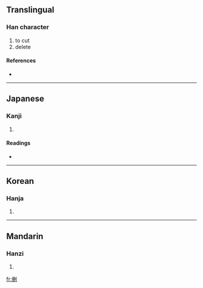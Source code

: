 {{also|刪}}
==Translingual==

===Han character===
{{Han char|rn=18|rad=刀|as=05|sn=7|four=|canj=月一中弓 (BMLN)}}

# to cut
# delete

====References====
* {{Han ref|kx=0138.040|hdz=10330.070|uh=5220|ud=21024}}

----

==Japanese==

===Kanji===
{{ja-kanji|grade=|rs=刀05}}

# {{defn|Japanese}}

====Readings====
* {{ja-readings|on=[[さん]] (san)|kun=[[けずる]] (kezuru)}}

----

==Korean==

===Hanja===
{{ko-hanja|hangeul=산|rv=san|mr=san}}

# {{defn|Korean}}

----

==Mandarin==

===Hanzi===
{{cmn-hanzi|tra=刪|pin=[[shān]] ([[shan1]])|wg=shan<sup>1</sup>}}

# {{defn|Mandarin}}

[[fr:删]]